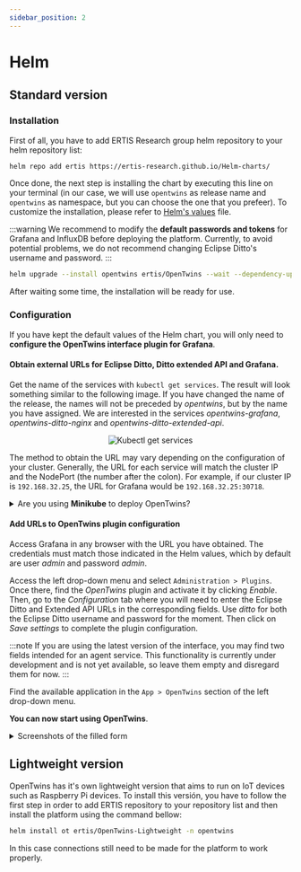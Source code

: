 ```yaml
---
sidebar_position: 2
---
```



# Helm

## Standard version

### Installation
First of all, you have to add ERTIS Research group helm repository to your helm repository list:

```bash
helm repo add ertis https://ertis-research.github.io/Helm-charts/
```

Once done, the next step is installing the chart by executing this line on your terminal (in our case, we will use `opentwins` as release name and `opentwins` as namespace, but you can choose the one that you prefeer). To customize the installation, please refer to [Helm's values](https://github.com/ertis-research/Helm-charts/blob/main/OpenTwins/values.yaml) file.

:::warning
We recommend to modify the **default passwords and tokens** for Grafana and InfluxDB before deploying the platform. Currently, to avoid potential problems, we do not recommend changing Eclipse Ditto's username and password.
:::

```bash
helm upgrade --install opentwins ertis/OpenTwins --wait --dependency-update --debug
```

After waiting some time, the installation will be ready for use.

### Configuration
If you have kept the default values of the Helm chart, you will only need to **configure the OpenTwins interface plugin for Grafana**.

#### Obtain external URLs for Eclipse Ditto, Ditto extended API and Grafana. 

Get the name of the services with `kubectl get services`. The result will look something similar to the following image. If you have changed the name of the release, the names will not be preceded by _opentwins_, but by the name you have assigned. We are interested in the services _opentwins-grafana_, _opentwins-ditto-nginx_ and _opentwins-ditto-extended-api_.

<center> 
<img
    src={require('./img/kubectlgetsvc.png').default}
    alt="Kubectl get services"
    style={{ width: 700 }}
/>
</center>

The method to obtain the URL may vary depending on the configuration of your cluster. Generally, the URL for each service will match the cluster IP and the NodePort (the number after the colon). For example, if our cluster IP is `192.168.32.25`, the URL for Grafana would be `192.168.32.25:30718`.

<details>
  <summary>Are you using <b>Minikube</b> to deploy OpenTwins?</summary>
  <div>

As Minikube is a local cluster, you **cannot directly use the IP of the cluster**. Therefore, you will have to [expose the services](https://minikube.sigs.k8s.io/docs/handbook/accessing/) that you want to use externally with a command.

Open three terminals, one for each service, and run the following command on each terminal with a different service name. These will return a URL of your localhost with a port that will forward all traffic to the specified service. **These are the URLs you should use.**

```bash
minikube service <service-name> --url
```

  </div>
</details>

#### Add URLs to OpenTwins plugin configuration

Access Grafana in any browser with the URL you have obtained. The credentials must match those indicated in the Helm values, which by default are user _admin_ and password _admin_. 

Access the left drop-down menu and select `Administration > Plugins`. Once there, find the _OpenTwins_ plugin and activate it by clicking _Enable_. Then, go to the _Configuration_ tab where you will need to enter the Eclipse Ditto and Extended API URLs in the corresponding fields. Use _ditto_ for both the Eclipse Ditto username and password for the moment. Then click on _Save settings_ to complete the plugin configuration.

:::note
If you are using the latest version of the interface, you may find two fields intended for an agent service. This functionality is currently under development and is not yet available, so leave them empty and disregard them for now.
:::

Find the available application in the `App > OpenTwins` section of the left drop-down menu. 

**You can now start using OpenTwins**. 

<details>
  <summary>Screenshots of the filled form</summary>
  <div>
    <center>
    <img
      src={require('./img/enable-plugin.png').default}
      alt="Plugin"
      style={{ width: 600 }}
    />
    </center>
    <center>
    <img
      src={require('./img/configuration-interfaz.png').default}
      alt="Configuration"
      style={{ width: 600 }}
    />
    </center>
    <center>
    <img
      src={require('./img/opentwins-access.png').default}
      alt="Configuration"
      style={{ width: 400 }}
    />
    </center>
  </div>
</details>

## Lightweight version

OpenTwins has it's own lightweight version that aims to run on IoT devices such as Raspberry Pi devices.
To install this versión, you have to follow the first step in order to add ERTIS repository to your repository list and then install the platform using the command bellow:

```bash
helm install ot ertis/OpenTwins-Lightweight -n opentwins
``` 

In this case connections still need to be made for the platform to work properly.
